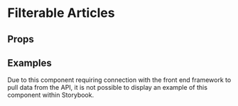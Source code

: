 
<Meta title="Pattern Library|Structure/Filterable Articles" component={FilterableArticles} />

# Filterable Articles
 


## Props 

<Props of={FilterableArticles} />


## Examples
Due to this component requiring connection with the front end framework to pull data from the API, it is not possible to display an example of this component within Storybook.

<Preview>
    <Story name="All articles">
        <FilterableArticles
            articles={[...demoArticles, ...demoArticles, ...demoArticles.slice(0, 2)]}
            filters={[
                {
                    url: "/",
                    label: "All",
                    currentlyActive: true
                },
                {
                    url: "/",
                    label: "Review"
                },
                {
                    url: "/",
                    label: "Video"
                },
                {
                    url: "/",
                    label: "Opinion"
                },
                {
                    url: "/",
                    label: "Recommendations"
                },
                {
                    url: "/",
                    label: "Long Read"
                },
                {
                    url: "/",
                    label: "Interviews"
                }
            ]}
            loadMore={true}
            loadMoreLoading={true}
        />
    </Story>
</Preview>

<Preview>
    <Story name="Limited articles with filters">
        <FilterableArticles
            articles={demoArticles.slice(0,2)}
            filters={[
                {
                    url: "/",
                    label: "All",
                    currentlyActive: true
                },
                {
                    url: "/",
                    label: "Review"
                },
                {
                    url: "/",
                    label: "Video"
                },
                {
                    url: "/",
                    label: "Opinion"
                },
                {
                    url: "/",
                    label: "Recommendations"
                },
                {
                    url: "/",
                    label: "Long Read"
                },
                {
                    url: "/",
                    label: "Interviews"
                }
            ]}
            limit={3}
        />
    </Story>
</Preview>

<Preview>
    <Story name="Limited articles with grey background">
        <FilterableArticles
            articles={demoArticles.slice(0,3)}
            limit={3}
            includeHighlight={false}
            greyBackground
            optionalTitle="Other things to explore"
            optionalCTALink="/"
            optionalCTATitle="See more"
        />
    </Story>
</Preview>

<Preview>
    <Story name="No articles found">
        <FilterableArticles
            filters={[
                {
                    url: "/",
                    label: "All",
                    currentlyActive: true
                },
                {
                    url: "/",
                    label: "Review"
                },
                {
                    url: "/",
                    label: "Video"
                },
                {
                    url: "/",
                    label: "Opinion"
                },
                {
                    url: "/",
                    label: "Recommendations"
                },
                {
                    url: "/",
                    label: "Long Read"
                },
                {
                    url: "/",
                    label: "Interviews"
                }
            ]}
            loadMore={true}
        />
    </Story>
</Preview>

<Preview>
    <Story name="Loading">
        <FilterableArticles
            loading
            optionalTitle="Filtered articles"
            optionalCTALink="See all articles"
            optionalCTALink="/"
        />
    </Story>
</Preview>

<Preview>
    <Story name="Loading with limit">
        <FilterableArticles
            loading
            limit={3}
            optionalTitle="Filtered articles"
            optionalCTALink="See all articles"
            optionalCTALink="/"
        />
    </Story>
</Preview>
